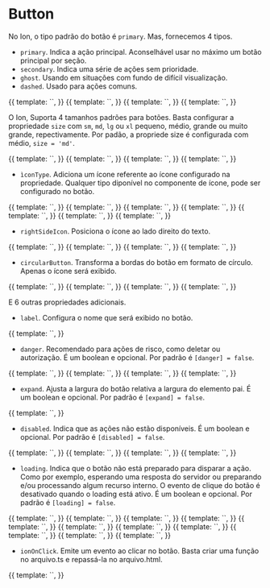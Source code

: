 
<Meta title="Ion/Navigation/Button" component={IonButtonComponent} />

# Button

No Ion, o tipo padrão do botão é `primary`. Mas, fornecemos 4 tipos.

- `primary`. Indica a ação principal. Aconselhável usar no máximo um botão principal por seção.
- `secondary`. Indica uma série de ações sem prioridade.
- `ghost`. Usando em situações com fundo de difícil visualização.
- `dashed`. Usado para ações comuns.

<Canvas>
  <Story
    name="type: primary"
    decorators={[
      moduleMetadata({
        declarations: [
          IonButtonComponent,
          IonIconComponent,
          IonDropdownComponent,
          IonBadgeComponent,
          InputComponent,
        ],
        imports: [CommonModule, FormsModule],
      }),
    ]}
  >
    {{
      template: `<ion-button label="Primary"></ion-button>`,
    }}
  </Story>
  <Story
    name="type: secondary"
    decorators={[
      moduleMetadata({
        declarations: [
          IonButtonComponent,
          IonIconComponent,
          IonDropdownComponent,
          IonBadgeComponent,
          InputComponent,
        ],
        imports: [CommonModule, FormsModule],
      }),
    ]}
  >
    {{
      template: `<ion-button label="Secondary" type="secondary"></ion-button>`,
    }}
  </Story>
  <Story
    name="type: ghost"
    decorators={[
      moduleMetadata({
        declarations: [
          IonButtonComponent,
          IonIconComponent,
          IonDropdownComponent,
          IonBadgeComponent,
          InputComponent,
        ],
        imports: [CommonModule, FormsModule],
      }),
    ]}
  >
    {{
      template: `<ion-button label="Ghost" type="ghost"></ion-button>`,
    }}
  </Story>
  <Story
    name="type: dashed"
    decorators={[
      moduleMetadata({
        declarations: [
          IonButtonComponent,
          IonIconComponent,
          IonDropdownComponent,
          IonBadgeComponent,
          InputComponent,
        ],
        imports: [CommonModule, FormsModule],
      }),
    ]}
  >
    {{
      template: `<ion-button label="Dashed" type="dashed"></ion-button>`,
    }}
  </Story>
</Canvas>

O Ion, Suporta 4 tamanhos padrões para botões. Basta configurar a propriedade `size` com `sm`, `md`, `lg` ou `xl` pequeno, médio, grande ou muito grande, repectivamente. Por padão, a propriede size é configurada com médio, `size = 'md'`.

<Canvas>
  <Story
    name="size: sm"
    decorators={[
      moduleMetadata({
        declarations: [
          IonButtonComponent,
          IonIconComponent,
          IonDropdownComponent,
          IonBadgeComponent,
          InputComponent,
        ],
        imports: [CommonModule, FormsModule],
      }),
    ]}
  >
    {{
      template: `<ion-button label="Small" size="sm"></ion-button>`,
    }}
  </Story>
  <Story
    name="size: md"
    decorators={[
      moduleMetadata({
        declarations: [
          IonButtonComponent,
          IonIconComponent,
          IonDropdownComponent,
          IonBadgeComponent,
          InputComponent,
        ],
        imports: [CommonModule, FormsModule],
      }),
    ]}
  >
    {{
      template: `<ion-button label="Medium"></ion-button>`,
    }}
  </Story>
  <Story
    name="size: lg"
    decorators={[
      moduleMetadata({
        declarations: [
          IonButtonComponent,
          IonIconComponent,
          IonDropdownComponent,
          IonBadgeComponent,
          InputComponent,
        ],
        imports: [CommonModule, FormsModule],
      }),
    ]}
  >
    {{
      template: `<ion-button label="Large" size="lg"></ion-button>`,
    }}
  </Story>
  <Story
    name="type: xl"
    decorators={[
      moduleMetadata({
        declarations: [
          IonButtonComponent,
          IonIconComponent,
          IonDropdownComponent,
          IonBadgeComponent,
          InputComponent,
        ],
        imports: [CommonModule, FormsModule],
      }),
    ]}
  >
    {{
      template: `<ion-button label="Extra-large" size="xl"></ion-button>`,
    }}
  </Story>
</Canvas>

- `ìconType`. Adiciona um ícone referente ao ícone configurado na propriedade. Qualquer tipo diponível no componente de ícone, pode ser configurado no botão.

<Canvas>
  <Story
    name="icontype"
    decorators={[
      moduleMetadata({
        declarations: [
          IonButtonComponent,
          IonIconComponent,
          IonDropdownComponent,
          IonBadgeComponent,
          InputComponent,
        ],
        imports: [CommonModule, FormsModule],
      }),
    ]}
  >
    {{
      template: `<ion-button iconType="pencil" tooltip="pencil" size="sm"></ion-button>`,
    }}
  </Story>
  <Story
    name="icontype in danger"
    decorators={[
      moduleMetadata({
        declarations: [
          IonButtonComponent,
          IonIconComponent,
          IonDropdownComponent,
          IonBadgeComponent,
          InputComponent,
        ],
        imports: [CommonModule, FormsModule],
      }),
    ]}
  >
    {{
      template: `<ion-button iconType="pencil" [danger]="true" tooltip="danger pencil" size="md"></ion-button>`,
    }}
  </Story>
  <Story
    name="icontype: trash"
    decorators={[
      moduleMetadata({
        declarations: [
          IonButtonComponent,
          IonIconComponent,
          IonDropdownComponent,
          IonBadgeComponent,
          InputComponent,
        ],
        imports: [CommonModule, FormsModule],
      }),
    ]}
  >
    {{
      template: `<ion-button label="Deletar" iconType="trash" size="lg"></ion-button>`,
    }}
  </Story>
  <Story
    name="icontype: loading"
    decorators={[
      moduleMetadata({
        declarations: [
          IonButtonComponent,
          IonIconComponent,
          IonDropdownComponent,
          IonBadgeComponent,
          InputComponent,
        ],
        imports: [CommonModule, FormsModule],
      }),
    ]}
  >
    {{
      template: `<ion-button label="" iconType="pencil" [loading]="true"></ion-button>`,
    }}
  </Story>
  <Story
    name="icontype: loading with label"
    decorators={[
      moduleMetadata({
        declarations: [
          IonButtonComponent,
          IonIconComponent,
          IonDropdownComponent,
          IonBadgeComponent,
          InputComponent,
        ],
        imports: [CommonModule, FormsModule],
      }),
    ]}
  >
    {{
      template: `<ion-button label="Editar" iconType="pencil" [loading]="true"></ion-button>`,
    }}
  </Story>
  <Story
    name="icontype: loading with custom loading message"
    decorators={[
      moduleMetadata({
        declarations: [
          IonButtonComponent,
          IonIconComponent,
          IonDropdownComponent,
          IonBadgeComponent,
          InputComponent,
        ],
        imports: [CommonModule, FormsModule],
      }),
    ]}
  >
    {{
      template: `<ion-button label="Editar" iconType="pencil" [loading]="true" loadingMessage="I'm loading"></ion-button>`,
    }}
  </Story>
  <Story
    name="iconetype: trash danger"
    decorators={[
      moduleMetadata({
        declarations: [
          IonButtonComponent,
          IonIconComponent,
          IonDropdownComponent,
          IonBadgeComponent,
          InputComponent,
        ],
        imports: [CommonModule, FormsModule],
      }),
    ]}
  >
    {{
      template: `<ion-button label="Deletar" iconType="trash" [danger]="true" size="xl"></ion-button>`,
    }}
  </Story>
</Canvas>

- `rightSideIcon`. Posiciona o ícone ao lado direito do texto.

<Canvas>
  <Story
    name="rightSideIcon"
    decorators={[
      moduleMetadata({
        declarations: [
          IonButtonComponent,
          IonIconComponent,
          IonDropdownComponent,
          IonBadgeComponent,
          InputComponent,
        ],
        imports: [CommonModule, FormsModule],
      }),
    ]}
  >
    {{
      template: `<ion-button label="Editar" iconType="pencil" [rightSideIcon]="true"></ion-button>`,
    }}
  </Story>
  <Story
    name="rightSideIcon: trash danger"
    decorators={[
      moduleMetadata({
        declarations: [
          IonButtonComponent,
          IonIconComponent,
          IonDropdownComponent,
          IonBadgeComponent,
          InputComponent,
        ],
        imports: [CommonModule, FormsModule],
      }),
    ]}
  >
    {{
      template: `<ion-button label="Deletar" iconType="trash" [danger]="true" [rightSideIcon]="true"></ion-button>`,
    }}
  </Story>
</Canvas>

<Canvas>
  <Story
    name="with dropdown"
    decorators={[
      moduleMetadata({
        declarations: [
          IonButtonComponent,
          IonIconComponent,
          IonDropdownComponent,
          IonBadgeComponent,
          InputComponent,
        ],
        imports: [CommonModule, FormsModule],
      }),
    ]}
  >
    {{
      template: `<ion-button label="Primary" [options]="[{ label: 'option 1' }, {label: 'option 2'}]"></ion-button>`,
    }}
  </Story>
  <Story
    name="with dropdown : multiple choices"
    decorators={[
      moduleMetadata({
        declarations: [
          IonButtonComponent,
          IonIconComponent,
          IonDropdownComponent,
          IonBadgeComponent,
          InputComponent,
        ],
        imports: [CommonModule, FormsModule],
      }),
    ]}
  >
    {{
      template: `<ion-button label="Primary" [options]="[{ label: 'option 1' }, {label: 'option 2'}]" multiple="true"></ion-button>`,
    }}
  </Story>
</Canvas>

- `circularButton`. Transforma a bordas do botão em formato de círculo. Apenas o ícone será exibido.

<Canvas>
  <Story
    name="circularButton"
    decorators={[
      moduleMetadata({
        declarations: [
          IonButtonComponent,
          IonIconComponent,
          IonDropdownComponent,
          IonBadgeComponent,
          InputComponent,
        ],
        imports: [CommonModule, FormsModule],
      }),
    ]}
  >
    {{
      template: `<ion-button label="Editar" iconType="pencil" tooltip="pencil" [circularButton]="true"></ion-button>`,
    }}
  </Story>
  <Story
    name="circularButton: trash danger"
    decorators={[
      moduleMetadata({
        declarations: [
          IonButtonComponent,
          IonIconComponent,
          IonDropdownComponent,
          IonBadgeComponent,
          InputComponent,
        ],
        imports: [CommonModule, FormsModule],
      }),
    ]}
  >
    {{
      template: `<ion-button label="Deletar" iconType="trash" tooltip="trash" [danger]="true" [circularButton]="true"></ion-button>`,
    }}
  </Story>
  <Story
    name="circularButton: trash ghost"
    decorators={[
      moduleMetadata({
        declarations: [
          IonButtonComponent,
          IonIconComponent,
          IonDropdownComponent,
          IonBadgeComponent,
          InputComponent,
        ],
        imports: [CommonModule, FormsModule],
      }),
    ]}
  >
    {{
      template: `<ion-button label="Deletar" iconType="close" type="ghost" [circularButton]="true"></ion-button>`,
    }}
  </Story>
  <Story
    name="circularButton: loading state"
    decorators={[
      moduleMetadata({
        declarations: [
          IonButtonComponent,
          IonIconComponent,
          IonDropdownComponent,
          IonBadgeComponent,
          InputComponent,
        ],
        imports: [CommonModule, FormsModule],
      }),
    ]}
  >
    {{
      template: `<ion-button label="Editar" iconType="pencil" [circularButton]="true" [loading]="true"></ion-button>`,
    }}
  </Story>
</Canvas>

E 6 outras propriedades adicionais.

- `label`. Configura o nome que será exibido no botão.

<Canvas>
  <Story
    name="label: name button"
    decorators={[
      moduleMetadata({
        declarations: [
          IonButtonComponent,
          IonIconComponent,
          IonDropdownComponent,
          IonBadgeComponent,
          InputComponent,
        ],
        imports: [CommonModule, FormsModule],
      }),
    ]}
  >
    {{
      template: `<ion-button label="Nome do botão"></ion-button>`,
    }}
  </Story>
</Canvas>

- `danger`. Recomendado para ações de risco, como deletar ou autorização. É um boolean e opcional. Por padrão é `[danger] = false`.

<Canvas>
  <Story
    name="danger in primary button"
    decorators={[
      moduleMetadata({
        declarations: [
          IonButtonComponent,
          IonIconComponent,
          IonDropdownComponent,
          IonBadgeComponent,
          InputComponent,
        ],
        imports: [CommonModule, FormsModule],
      }),
    ]}
  >
    {{
      template: `<ion-button label="Primary" [danger]=true></ion-button>`,
    }}
  </Story>
  <Story
    name="danger in secondary button"
    decorators={[
      moduleMetadata({
        declarations: [
          IonButtonComponent,
          IonIconComponent,
          IonDropdownComponent,
          IonBadgeComponent,
          InputComponent,
        ],
        imports: [CommonModule, FormsModule],
      }),
    ]}
  >
    {{
      template: `<ion-button label="Secondary" type="secondary" [danger]=true></ion-button>`,
    }}
  </Story>
  <Story
    name="danger in ghost button"
    decorators={[
      moduleMetadata({
        declarations: [
          IonButtonComponent,
          IonIconComponent,
          IonDropdownComponent,
          IonBadgeComponent,
          InputComponent,
        ],
        imports: [CommonModule, FormsModule],
      }),
    ]}
  >
    {{
      template: `<ion-button label="Ghost" type="ghost" [danger]=true></ion-button>`,
    }}
  </Story>
  <Story
    name="danger in dashed button"
    decorators={[
      moduleMetadata({
        declarations: [
          IonButtonComponent,
          IonIconComponent,
          IonDropdownComponent,
          IonBadgeComponent,
          InputComponent,
        ],
        imports: [CommonModule, FormsModule],
      }),
    ]}
  >
    {{
      template: `<ion-button label="Dashed" type="dashed" [danger]=true></ion-button>`,
    }}
  </Story>
</Canvas>

- `expand`. Ajusta a largura do botão relativa a largura do elemento pai. É um boolean e opcional. Por padrão é `[expand] = false`.

<Canvas>
  <Story
    name="expand: true"
    decorators={[
      moduleMetadata({
        declarations: [
          IonButtonComponent,
          IonIconComponent,
          IonDropdownComponent,
          IonBadgeComponent,
          InputComponent,
        ],
        imports: [CommonModule, FormsModule],
      }),
    ]}
  >
    {{
      template: `<ion-button label="Primary" [expand]=true></ion-button>`,
    }}
  </Story>
</Canvas>

- `disabled`. Indica que as ações não estão disponíveis. É um boolean e opcional. Por padrão é `[disabled] = false`.

<Canvas>
  <Story
    name="disabled in primary button"
    decorators={[
      moduleMetadata({
        declarations: [
          IonButtonComponent,
          IonIconComponent,
          IonDropdownComponent,
          IonBadgeComponent,
          InputComponent,
        ],
        imports: [CommonModule, FormsModule],
      }),
    ]}
  >
    {{
      template: `<ion-button label="Primary" [disabled]=true></ion-button>`,
    }}
  </Story>
  <Story
    name="disabled in secondary button"
    decorators={[
      moduleMetadata({
        declarations: [
          IonButtonComponent,
          IonIconComponent,
          IonDropdownComponent,
          IonBadgeComponent,
          InputComponent,
        ],
        imports: [CommonModule, FormsModule],
      }),
    ]}
  >
    {{
      template: `<ion-button label="Secondary" type="secondary" [disabled]=true></ion-button>`,
    }}
  </Story>
  <Story
    name="disabled in ghost button"
    decorators={[
      moduleMetadata({
        declarations: [
          IonButtonComponent,
          IonIconComponent,
          IonDropdownComponent,
          IonBadgeComponent,
          InputComponent,
        ],
        imports: [CommonModule, FormsModule],
      }),
    ]}
  >
    {{
      template: `<ion-button label="Ghost" type="ghost" [disabled]=true></ion-button>`,
    }}
  </Story>
  <Story
    name="disabled in dashed button"
    decorators={[
      moduleMetadata({
        declarations: [
          IonButtonComponent,
          IonIconComponent,
          IonDropdownComponent,
          IonBadgeComponent,
          InputComponent,
        ],
        imports: [CommonModule, FormsModule],
      }),
    ]}
  >
    {{
      template: `<ion-button label="Dashed" type="dashed" [disabled]=true></ion-button>`,
    }}
  </Story>
</Canvas>

- `loading`. Indica que o botão não está preparado para disparar a ação. Como por exemplo, esperando uma resposta do servidor ou preparando e/ou processando algum recurso interno. O evento de clique do botão é desativado quando o loading está ativo. É um boolean e opcional. Por padrão é `[loading] = false`.

<Canvas>
  <Story
    name="Loading in primary button"
    decorators={[
      moduleMetadata({
        declarations: [
          IonButtonComponent,
          IonIconComponent,
          IonDropdownComponent,
          IonBadgeComponent,
          InputComponent,
        ],
        imports: [CommonModule, FormsModule],
      }),
    ]}
  >
    {{
      template: `<ion-button label="Primary" [loading]="true"></ion-button>`,
    }}
  </Story>
  <Story
    name="Loading in secondary button"
    decorators={[
      moduleMetadata({
        declarations: [
          IonButtonComponent,
          IonIconComponent,
          IonDropdownComponent,
          IonBadgeComponent,
          InputComponent,
        ],
        imports: [CommonModule, FormsModule],
      }),
    ]}
  >
    {{
      template: `<ion-button label="Secondary" type="secondary" [loading]="true"></ion-button>`,
    }}
  </Story>
  <Story
    name="Loading in ghost button"
    decorators={[
      moduleMetadata({
        declarations: [
          IonButtonComponent,
          IonIconComponent,
          IonDropdownComponent,
          IonBadgeComponent,
          InputComponent,
        ],
        imports: [CommonModule, FormsModule],
      }),
    ]}
  >
    {{
      template: `<ion-button label="Ghost" type="ghost" [loading]="true"></ion-button>`,
    }}
  </Story>
  <Story
    name="Loading in dashed button"
    decorators={[
      moduleMetadata({
        declarations: [
          IonButtonComponent,
          IonIconComponent,
          IonDropdownComponent,
          IonBadgeComponent,
          InputComponent,
        ],
        imports: [CommonModule, FormsModule],
      }),
    ]}
  >
    {{
      template: `<ion-button label="Dashed" type="dashed" [loading]="true"></ion-button>`,
    }}
  </Story>
  <Story
    name="Loading in primary danger"
    decorators={[
      moduleMetadata({
        declarations: [
          IonButtonComponent,
          IonIconComponent,
          IonDropdownComponent,
          IonBadgeComponent,
          InputComponent,
        ],
        imports: [CommonModule, FormsModule],
      }),
    ]}
  >
    {{
      template: `<ion-button label="Primary" [danger]="true" [loading]="true"></ion-button>`,
    }}
  </Story>
  <Story
    name="Loading in primary disabled button"
    decorators={[
      moduleMetadata({
        declarations: [
          IonButtonComponent,
          IonIconComponent,
          IonDropdownComponent,
          IonBadgeComponent,
          InputComponent,
        ],
        imports: [CommonModule, FormsModule],
      }),
    ]}
  >
    {{
      template: `<ion-button label="Primary" [disabled]="true" [loading]="true"></ion-button>`,
    }}
  </Story>
  <Story
    name="Loading in secondary disabled button"
    decorators={[
      moduleMetadata({
        declarations: [
          IonButtonComponent,
          IonIconComponent,
          IonDropdownComponent,
          IonBadgeComponent,
          InputComponent,
        ],
        imports: [CommonModule, FormsModule],
      }),
    ]}
  >
    {{
      template: `<ion-button label="Secondary" type="secondary" [disabled]="true" [loading]="true"></ion-button>`,
    }}
  </Story>
  <Story
    name="Loading in ghost disabled button"
    decorators={[
      moduleMetadata({
        declarations: [
          IonButtonComponent,
          IonIconComponent,
          IonDropdownComponent,
          IonBadgeComponent,
          InputComponent,
        ],
        imports: [CommonModule, FormsModule],
      }),
    ]}
  >
    {{
      template: `<ion-button label="Ghost" type="ghost" [disabled]="true" [loading]="true"></ion-button>`,
    }}
  </Story>
  <Story
    name="Loading in dashed disabled button"
    decorators={[
      moduleMetadata({
        declarations: [
          IonButtonComponent,
          IonIconComponent,
          IonDropdownComponent,
          IonBadgeComponent,
          InputComponent,
        ],
        imports: [CommonModule, FormsModule],
      }),
    ]}
  >
    {{
      template: `<ion-button label="Dashed" type="dashed" [disabled]="true" [loading]="true"></ion-button>`,
    }}
  </Story>
  <Story
    name="Loading in secondary danger disabled button"
    decorators={[
      moduleMetadata({
        declarations: [
          IonButtonComponent,
          IonIconComponent,
          IonDropdownComponent,
          IonBadgeComponent,
          InputComponent,
        ],
        imports: [CommonModule, FormsModule],
      }),
    ]}
  >
    {{
      template: `<ion-button label="Primary" type="secondary" [danger]="true" [disabled]="true" [loading]="true"></ion-button>`,
    }}
  </Story>
  <Story
    name="Loading with custom message"
    decorators={[
      moduleMetadata({
        declarations: [
          IonButtonComponent,
          IonIconComponent,
          IonDropdownComponent,
          IonBadgeComponent,
          InputComponent,
        ],
        imports: [CommonModule, FormsModule],
      }),
    ]}
  >
    {{
      template: `<ion-button label="Primary" [loading]="true" loadingMessage="I'm loading"></ion-button>`,
    }}
  </Story>
</Canvas>

- `ionOnClick`. Emite um evento ao clicar no botão. Basta criar uma função no arquivo.ts e repassá-la no arquivo.html.

<Canvas>
  <Story
    name="ionOnClick"
    decorators={[
      moduleMetadata({
        declarations: [
          IonButtonComponent,
          IonIconComponent,
          IonDropdownComponent,
          IonBadgeComponent,
          InputComponent,
        ],
        imports: [CommonModule, FormsModule],
      }),
    ]}
  >
    {{
      template: `<ion-button label="Primary" (ionOnClick)="passAFunctionHere()"></ion-button>`,
    }}
  </Story>
</Canvas>
